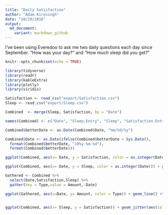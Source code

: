```yaml
---
title: "Daily Satisfaction"
author: "Adam Kirosingh"
date: "10/29/2018"
output:
  md_document:
    variant: markdown_github
---
```

I've been using Everedoo to ask me two daily questions each day since September. "How was your day?" and "How much sleep did you get?"
```r
knitr::opts_chunk$set(echo = TRUE)
```


```r
library(tidyverse)
library(readr)
library(kableExtra)
library(plotly)
library(viridis)

Satisfaction <- read_csv("export/Satisfaction.csv")
Sleep <- read_csv("export/Sleep.csv")

Combined  <- merge(Sleep, Satisfaction, by = "Date")

names(Combined) <- c("Date", "Sleep.Entry", "Sleep", "Satisfaction.Entry", "Satisfaction")

Combined$betterDate <- as.Date(Combined$Date, "%m/%d/%y")

Combined$Date <- as.Date(ifelse(Combined$betterDate > Sys.Date(), 
  format(Combined$betterDate, "19%y-%m-%d"), 
  format(Combined$betterDate)))

ggplot(Combined, aes(x= Date, y = Satisfaction, color = as.integer(Date))) + geom_line(,size = 3)+ geom_point()+  ylim(0,10)+theme_classic() + scale_color_viridis_c() + theme(legend.position = "none",text = element_text(size=20)) + labs(y="Satisfaction on a 1-10 Scale", title = "How was your day? (5:00pm)")

ggplot(Combined, aes(x= Date, y = Sleep, color = as.integer(Date))) + geom_line(size = 3)+ geom_point()+  ylim(0,10)+theme_classic() + scale_color_viridis_c() + theme(legend.position = "none",text = element_text(size=20)) + labs(y="Approximate Sleep in Hours", title = "How much sleep did you get?")

Gathered <- Combined %>%
  select(Date,Satisfaction,Sleep) %>%
  gather(key = Type,value = Amount,-Date)

ggplot(Gathered, aes(x=Date, y= Amount, color = Type)) + geom_line() +theme_classic() + ylim(0,10) + theme(text = element_text(size=20), legend.position = "none")


ggplot(Combined, aes(x= Sleep, y = Satisfaction)) + geom_jitter(aes(color = as.integer(Date)))+ xlim(0,10) + ylim(0,10) +  geom_smooth(method='lm',formula=y~x,se = FALSE, color = "lightgrey")+theme_classic() + theme(legend.position = "none",text = element_text(size=20))+ scale_color_viridis_c()
```

